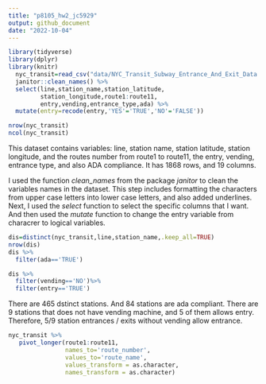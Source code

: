 ```yaml
---
title: "p8105_hw2_jc5929"
output: github_document
date: "2022-10-04"
---
```



```r
library(tidyverse)
library(dplyr)
library(knitr)
  nyc_transit=read_csv("data/NYC_Transit_Subway_Entrance_And_Exit_Data.csv",show_col_types = FALSE) %>%
  janitor::clean_names() %>%
  select(line,station_name,station_latitude,
         station_longitude,route1:route11,
         entry,vending,entrance_type,ada) %>%
  mutate(entry=recode(entry,'YES'='TRUE','NO'='FALSE'))

```

```r
nrow(nyc_transit)
ncol(nyc_transit)
```

This dataset contains variables: line, station name, station latitude, station
longitude,
and the routes number from route1 to route11, the entry, vending, entrance type, 
and also ADA compliance. It has 1868 rows, and 19 columns.

I used the function *clean_names* from the package *janitor* to clean the 
variables 
names in the dataset. This step includes formatting the characters from upper 
case 
letters into lower case letters, and also added underlines.
Next, I used the *select* function to select the specific columns that I want. 
And then used the *mutate* function to change the entry variable from characrer 
to logical variables.

```r
dis=distinct(nyc_transit,line,station_name,.keep_all=TRUE)
nrow(dis)
dis %>%
  filter(ada=='TRUE')
```

```r
dis %>%
  filter(vending=='NO')%>%
  filter(entry=='TRUE')
```

There are 465 dstinct stations. And 84 stations are ada compliant. There are 9 
stations that does not have vending machine, and 5 of them allows entry. 
Therefore, 5/9 station entrances / exits without vending allow entrance.

```r
nyc_transit %>%
   pivot_longer(route1:route11,
                names_to='route_number',
                values_to='route_name',
                values_transform = as.character,
                names_transform = as.character)

                

```

